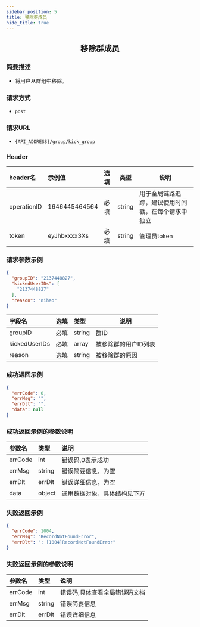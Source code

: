 ```yaml
---
sidebar_position: 5
title: 移除群成员
hide_title: true
---
```


<center>

## 移除群成员

</center>

### 简要描述
- 将用户从群组中移除。
### 请求方式
- `post` 
### 请求URL
- `{API_ADDRESS}/group/kick_group` 


### Header
|header名|示例值|选填|类型|说明|
|:----    |:-------    |:--- |---|------      |
|operationID|1646445464564|必填|string|用于全局链路追踪，建议使用时间戳，在每个请求中独立|
|token|eyJhbxxxx3Xs|必填|string|管理员token|


### 请求参数示例


```json
{
  "groupID": "2137448827",
  "kickedUserIDs": [
    "2137448827"
  ],
  "reason": "nihao"
}
```
|字段名|选填|类型|说明|
|:----    |:-------    |:--- |---|
|groupID|必填|string|群ID|
|kickedUserIDs|必填|array|被移除群的用户ID列表|
|reason|选填|string|被移除群的原因|
### 成功返回示例


```json
{
  "errCode": 0,
  "errMsg": "",
  "errDlt": "",
  "data": null
}
```
### 成功返回示例的参数说明


|参数名|类型|说明|
|:----    |:-------    |:--- |
|errCode|int|错误码,0表示成功|
|errMsg|string|错误简要信息，为空|
|errDlt|errDlt|错误详细信息，为空|
|data|object|通用数据对象，具体结构见下方|
### 失败返回示例


```json
{
  "errCode": 1004,
  "errMsg": "RecordNotFoundError",
  "errDlt": ": [1004]RecordNotFoundError"
}
```
### 失败返回示例的参数说明


|参数名|类型|说明|
|:----    |:-------    |:--- |
|errCode|int|错误码,具体查看全局错误码文档|
|errMsg|string|错误简要信息|
|errDlt|errDlt|错误详细信息|
